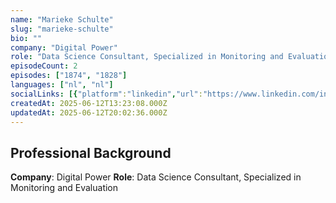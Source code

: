 ```yaml
---
name: "Marieke Schulte"
slug: "marieke-schulte"
bio: ""
company: "Digital Power"
role: "Data Science Consultant, Specialized in Monitoring and Evaluation"
episodeCount: 2
episodes: ["1874", "1828"]
languages: ["nl", "nl"]
socialLinks: [{"platform":"linkedin","url":"https://www.linkedin.com/in/marieke-schulte-8329b7149/"}]
createdAt: 2025-06-12T13:23:08.000Z
updatedAt: 2025-06-12T20:02:36.000Z
---
```


## Professional Background

**Company**: Digital Power
**Role**: Data Science Consultant, Specialized in Monitoring and Evaluation
